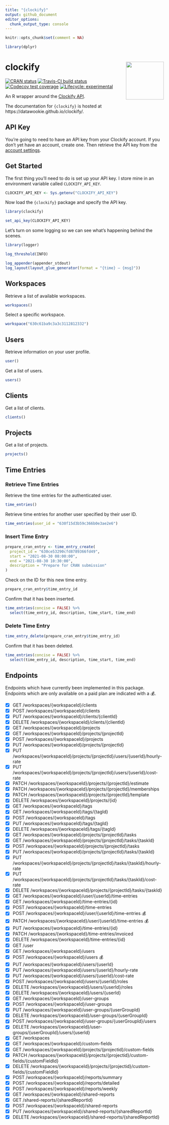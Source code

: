 ```yaml
---
title: "{clockify}"
output: github_document
editor_options: 
  chunk_output_type: console
---
```


<!-- README.md is generated from README.Rmd. Please edit that file -->

```r
knitr::opts_chunk$set(comment = NA)

library(dplyr)
```

# clockify <img src="man/figures/clockify-hex.png" align="right" alt="" width="120" />

<!-- badges: start -->
[![CRAN status](https://www.r-pkg.org/badges/version/clockify)](https://cran.r-project.org/package=clockify)
[![Travis-CI build status](https://travis-ci.org/datawookie/clockify.svg?branch=master)](https://travis-ci.org/datawookie/clockify)
[![Codecov test coverage](https://img.shields.io/codecov/c/github/datawookie/clockify.svg)](https://codecov.io/github/datawookie/clockify)
[![Lifecycle: experimental](https://img.shields.io/badge/lifecycle-experimental-orange.svg)](https://lifecycle.r-lib.org/articles/stages.html)<!-- badges: end -->

An R wrapper around the [Clockify API](https://clockify.me/developers-api).

The documentation for `{clockify}` is hosted at https://datawookie.github.io/clockify/.

## API Key

You're going to need to have an API key from your Clockify account. If you don't yet have an account, create one. Then retrieve the API key from the [account settings](https://clockify.me/user/settings).

## Get Started

The first thing you'll need to do is set up your API key. I store mine in an environment variable called `CLOCKIFY_API_KEY`.

<!-- Use API key from demo account. -->

```r
CLOCKIFY_API_KEY <- Sys.getenv("CLOCKIFY_API_KEY")
```

Now load the `{clockify}` package and specify the API key.

```r
library(clockify)

set_api_key(CLOCKIFY_API_KEY)
```

Let's turn on some logging so we can see what's happening behind the scenes.

```r
library(logger)

log_threshold(INFO)
```
```r
log_appender(appender_stdout)
log_layout(layout_glue_generator(format = "{time} — {msg}"))
```

## Workspaces

Retrieve a list of available workspaces.

```r
workspaces()
```

Select a specific workspace.

```r
workspace("630c61ba9c3a3c3112812332")
```

## Users

Retrieve information on your user profile.

```r
user()
```

Get a list of users.

```r
users()
```

## Clients

Get a list of clients.

```r
clients()
```

## Projects

Get a list of projects.

```r
projects()
```

## Time Entries

### Retrieve Time Entries

Retrieve the time entries for the authenticated user.

```r
time_entries()
```

Retrieve time entries for another user specified by their user ID.

```r
time_entries(user_id = "630f15d3b59c366b0e3ae2e6")
```

### Insert Time Entry

```r
prepare_cran_entry <- time_entry_create(
  project_id = "630ce53290cfd8789366fd49",
  start = "2021-08-30 08:00:00",
  end = "2021-08-30 10:30:00",
  description = "Prepare for CRAN submission"
)
```

Check on the ID for this new time entry.

```r
prepare_cran_entry$time_entry_id
```

Confirm that it has been inserted.

```r
time_entries(concise = FALSE) %>%
  select(time_entry_id, description, time_start, time_end)
```

### Delete Time Entry

```r
time_entry_delete(prepare_cran_entry$time_entry_id)
```

Confirm that it has been deleted.

```r
time_entries(concise = FALSE) %>%
  select(time_entry_id, description, time_start, time_end)
```

## Endpoints

<!-- This list generated by api-get-endpoints.R. -->

Endpoints which have currently been implemented in this package. Endpoints which are only available on a paid plan are indicated with a 💰.

- [X] GET /workspaces/{workspaceId}/clients
- [X] POST /workspaces/{workspaceId}/clients
- [X] PUT /workspaces/{workspaceId}/clients/{clientId}
- [X] DELETE /workspaces/{workspaceId}/clients/{clientId}
- [X] GET /workspaces/{workspaceId}/projects
- [X] GET /workspaces/{workspaceId}/projects/{projectId}
- [X] POST /workspaces/{workspaceId}/projects
- [X] PUT /workspaces/{workspaceId}/projects/{projectId}
- [X] PUT /workspaces/{workspaceId}/projects/{projectId}/users/{userId}/hourly-rate
- [X] PUT /workspaces/{workspaceId}/projects/{projectId}/users/{userId}/cost-rate
- [X] PATCH /workspaces/{workspaceId}/projects/{projectId}/estimate
- [X] PATCH /workspaces/{workspaceId}/projects/{projectId}/memberships
- [X] PATCH /workspaces/{workspaceId}/projects/{projectId}/template
- [X] DELETE /workspaces/{workspaceId}/projects/{id}
- [X] GET /workspaces/{workspaceId}/tags
- [X] GET /workspaces/{workspaceId}/tags/{tagId}
- [X] POST /workspaces/{workspaceId}/tags
- [X] PUT /workspaces/{workspaceId}/tags/{tagId}
- [X] DELETE /workspaces/{workspaceId}/tags/{tagId}
- [X] GET /workspaces/{workspaceId}/projects/{projectId}/tasks
- [X] GET /workspaces/{workspaceId}/projects/{projectId}/tasks/{taskId}
- [X] POST /workspaces/{workspaceId}/projects/{projectId}/tasks
- [X] PUT /workspaces/{workspaceId}/projects/{projectId}/tasks/{taskId}
- [X] PUT /workspaces/{workspaceId}/projects/{projectId}/tasks/{taskId}/hourly-rate
- [X] PUT /workspaces/{workspaceId}/projects/{projectId}/tasks/{taskId}/cost-rate
- [X] DELETE /workspaces/{workspaceId}/projects/{projectId}/tasks/{taskId}
- [X] GET /workspaces/{workspaceId}/user/{userId}/time-entries
- [X] GET /workspaces/{workspaceId}/time-entries/{id}
- [X] POST /workspaces/{workspaceId}/time-entries
- [X] POST /workspaces/{workspaceId}/user/{userId}/time-entries 💰
- [X] PATCH /workspaces/{workspaceId}/user/{userId}/time-entries 💰
- [X] PUT /workspaces/{workspaceId}/time-entries/{id}
- [X] PATCH /workspaces/{workspaceId}/time-entries/invoiced
- [X] DELETE /workspaces/{workspaceId}/time-entries/{id}
- [X] GET /user
- [X] GET /workspaces/{workspaceId}/users
- [X] POST /workspaces/{workspaceId}/users 💰
- [X] PUT /workspaces/{workspaceId}/users/{userId}
- [X] PUT /workspaces/{workspaceId}/users/{userId}/hourly-rate
- [X] PUT /workspaces/{workspaceId}/users/{userId}/cost-rate
- [X] POST /workspaces/{workspaceId}/users/{userId}/roles
- [X] DELETE /workspaces/{workspaceId}/users/{userId}/roles
- [X] DELETE /workspaces/{workspaceId}/users/{userId}
- [X] GET /workspaces/{workspaceId}/user-groups
- [X] POST /workspaces/{workspaceId}/user-groups
- [X] PUT /workspaces/{workspaceId}/user-groups/{userGroupId}
- [X] DELETE /workspaces/{workspaceId}/user-groups/{userGroupId}
- [X] POST /workspaces/{workspaceId}/user-groups/{userGroupId}/users
- [X] DELETE /workspaces/{workspaceId}/user-groups/{userGroupId}/users/{userId}
- [X] GET /workspaces
- [X] GET /workspaces/{workspaceId}/custom-fields
- [X] GET /workspaces/{workspaceId}/projects/{projectid}/custom-fields
- [X] PATCH /workspaces/{workspaceId}/projects/{projectid}/custom-fields/{customFieldId}
- [X] DELETE /workspaces/{workspaceId}/projects/{projectid}/custom-fields/{customFieldId}
- [X] POST /workspaces/{workspaceId}/reports/summary
- [X] POST /workspaces/{workspaceId}/reports/detailed
- [X] POST /workspaces/{workspaceId}/reports/weekly
- [X] GET /workspaces/{workspaceId}/shared-reports
- [X] GET /shared-reports/{sharedReportId}
- [X] POST /workspaces/{workspaceId}/shared-reports
- [X] PUT /workspaces/{workspaceId}/shared-reports/{sharedReportId}
- [X] DELETE /workspaces/{workspaceId}/shared-reports/{sharedReportId}
